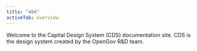 ```yaml
---
title: "404"
activeTab: overview
---
```



Welcome to the Capital Design System (CDS) documentation site. CDS is the design system created by the OpenGov R&D team.
